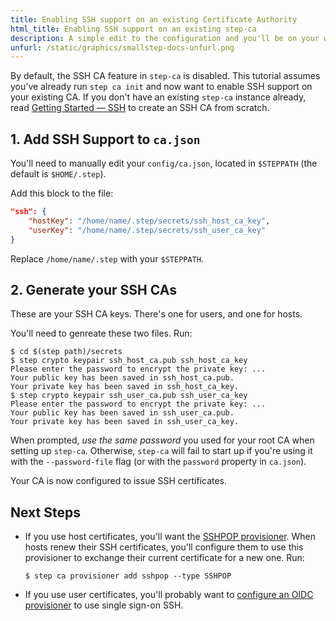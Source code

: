 ```yaml
---
title: Enabling SSH support on an existing Certificate Authority
html_title: Enabling SSH support on an existing step-ca
description: A simple edit to the configuration and you'll be on your way.
unfurl: /static/graphics/smallstep-docs-unfurl.png
---
```



By default, the SSH CA feature in `step-ca` is disabled.
This tutorial assumes you've already run `step ca init` and now want to enable SSH support on your existing CA.
If you don't have an existing `step-ca` instance already, read [Getting Started — SSH](/docs/step-ca/ssh-getting-started) to create an SSH CA from scratch.

## 1. Add SSH Support to `ca.json`

You'll need to manually edit your `config/ca.json`, located in `$STEPPATH` (the default is `$HOME/.step`).

Add this block to the file:

```json
"ssh": {
    "hostKey": "/home/name/.step/secrets/ssh_host_ca_key",
    "userKey": "/home/name/.step/secrets/ssh_user_ca_key"
}
```

Replace `/home/name/.step` with your `$STEPPATH`.

## 2. Generate your SSH CAs

These are your SSH CA keys. There's one for users, and one for hosts.

You'll need to genreate these two files. Run:

```shell-session nocopy
$ cd $(step path)/secrets
$ step crypto keypair ssh_host_ca.pub ssh_host_ca_key
Please enter the password to encrypt the private key: ...
Your public key has been saved in ssh_host_ca.pub.
Your private key has been saved in ssh_host_ca_key.
$ step crypto keypair ssh_user_ca.pub ssh_user_ca_key
Please enter the password to encrypt the private key: ...
Your public key has been saved in ssh_user_ca.pub.
Your private key has been saved in ssh_user_ca_key.
```

When prompted, _use the same password_ you used for your root CA when setting up `step-ca`.
Otherwise, `step-ca` will fail to start up if you're using it with the `--password-file` flag (or with the `password` property in `ca.json`).

Your CA is now configured to issue SSH certificates.

## Next Steps

* If you use host certificates, you'll want the [SSHPOP provisioner](/docs/step-ca/configuration#sshpop-ssh-certificate).
  When hosts renew their SSH certificates, you'll configure them to use this provisioner to exchange their current certificate for a new one.
  Run:

  ```shell-session
  $ step ca provisioner add sshpop --type SSHPOP
  ```

* If you use user certificates, you'll probably want to [configure an OIDC provisioner](/docs/step-ca/configuration#oauthoidc-single-sign-on) to use single sign-on SSH.
